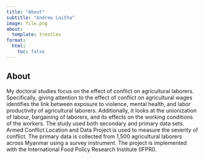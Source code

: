 ```yaml
---
title: "About"
subtitle: "Andrew Laitha"
image: file.png
about:
  template: trestles
format: 
  html: 
    toc: false
---
```


## About
My doctoral studies focus on the effect of conflict on agricultural laborers. Specifically, giving attention to the effect of conflict on agricultural wages identifies the link between exposure to violence, mental health, and labor productivity of agricultural laborers. Additionally, it looks at the unionization of labour, bargaining of laborers, and its effects on the working conditions of the workers.  The study used both secondary and primary data sets. Armed Conflict Location and Data Project is used to measure the severity of conflict. The primary data is collected from 1,500 agricultural laborers across Myanmar using a survey instrument. The project is implemented with the International Food Policy Research Institute (IFPRI). 



